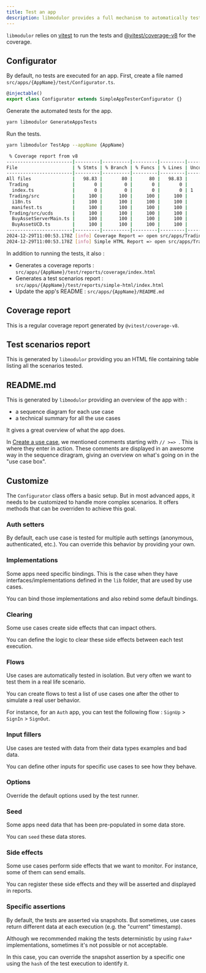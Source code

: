 ```yaml
---
title: Test an app
description: libmodulor provides a full mechanism to automatically test the use cases of an app.
---
```


`libmodulor` relies on [vitest](https://vitest.dev) to run the tests and [@vitest/coverage-v8](https://vitest.dev/guide/coverage) for the coverage.

## Configurator

By default, no tests are executed for an app. First, create a file named `src/apps/{AppName}/test/Configurator.ts`.

```typescript title="test/Configurator.ts"
@injectable()
export class Configurator extends SimpleAppTesterConfigurator {}
```

Generate the automated tests for the app.

```sh
yarn libmodulor GenerateAppsTests
```

Run the tests.

```sh
yarn libmodulor TestApp --appName {AppName}
```

```sh
 % Coverage report from v8
------------------------|---------|----------|---------|---------|-------------------
File                    | % Stmts | % Branch | % Funcs | % Lines | Uncovered Line #s 
------------------------|---------|----------|---------|---------|-------------------
All files               |   98.83 |       80 |      80 |   98.83 |                   
 Trading                |       0 |        0 |       0 |       0 |                   
  index.ts              |       0 |        0 |       0 |       0 | 1                 
 Trading/src            |     100 |      100 |     100 |     100 |                   
  i18n.ts               |     100 |      100 |     100 |     100 |                   
  manifest.ts           |     100 |      100 |     100 |     100 |                   
 Trading/src/ucds       |     100 |      100 |     100 |     100 |                   
  BuyAssetServerMain.ts |     100 |      100 |     100 |     100 |                   
  BuyAssetUCD.ts        |     100 |      100 |     100 |     100 |                   
------------------------|---------|----------|---------|---------|-------------------
2024-12-29T11:00:53.178Z [info] Coverage Report => open src/apps/Trading/test/reports/coverage/index.html
2024-12-29T11:00:53.178Z [info] Simple HTML Report => open src/apps/Trading/test/reports/simple-html/index.html
```

In addition to running the tests, it also :

- Generates a coverage reports : `src/apps/{AppName}/test/reports/coverage/index.html`
- Generates a test scenarios report : `src/apps/{AppName}/test/reports/simple-html/index.html`
- Update the app's README : `src/apps/{AppName}/README.md`

## Coverage report

This is a regular coverage report generated by `@vitest/coverage-v8`.

## Test scenarios report

This is generated by `libmodulor` providing you an HTML file containing table listing all the scenarios tested.

## README.md

This is generated by `libmodulor` providing an overview of the app with :

- a sequence diagram for each use case
- a technical summary for all the use cases

It gives a great overview of what the app does.

In [Create a use case](./create-use-case), we mentioned comments starting with `// >=> `.
This is where they enter in action. These comments are displayed in an awesome way in the sequence diragram,
giving an overview on what's going on in the "use case box".

## Customize

The `Configurator` class offers a basic setup.
But in most advanced apps, it needs to be customized to handle more complex scenarios.
It offers methods that can be overriden to achieve this goal.

### Auth setters

By default, each use case is tested for multiple auth settings (anonymous, authenticated, etc.).
You can override this behavior by providing your own.

### Implementations

Some apps need specific bindings. This is the case when they have interfaces/implementations defined in the `lib` folder, that are used by use cases.

You can bind those implementations and also rebind some default bindings.

### Clearing

Some use cases create side effects that can impact others.

You can define the logic to clear these side effects between each test execution.

### Flows

Use cases are automatically tested in isolation. But very often we want to test them in a real life scenario.

You can create flows to test a list of use cases one after the other to simulate a real user behavior.

For instance, for an `Auth` app, you can test the following flow : `SignUp` > `SignIn` > `SignOut`.

### Input fillers

Use cases are tested with data from their data types examples and bad data.

You can define other inputs for specific use cases to see how they behave.

### Options

Override the default options used by the test runner.

### Seed

Some apps need data that has been pre-populated in some data store.

You can `seed` these data stores.

### Side effects

Some use cases perform side effects that we want to monitor. For instance, some of them can send emails.

You can register these side effects and they will be asserted and displayed in reports.

### Specific assertions

By default, the tests are asserted via snapshots. But sometimes, use cases return different data at each execution (e.g. the "current" timestamp).

Although we recommended making the tests deterministic by using `Fake*` implementations, sometimes it's not possible or not acceptable.

In this case, you can override the snapshot assertion by a specific one using the `hash` of the test execution to identify it.
